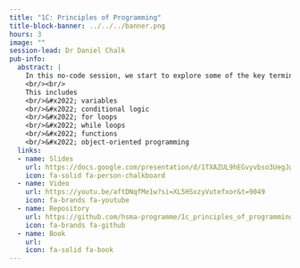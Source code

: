 ```yaml
---
title: "1C: Principles of Programming"
title-block-banner: ../../../banner.png
hours: 3
image: ""
session-lead: Dr Daniel Chalk
pub-info:
  abstract: |
    In this no-code session, we start to explore some of the key terminology and concepts that will be useful for your programming journey.
    <br/><br/>
    This includes
    <br/>&#x2022; variables
    <br/>&#x2022; conditional logic
    <br/>&#x2022; for loops
    <br/>&#x2022; while loops
    <br/>&#x2022; functions
    <br/>&#x2022; object-oriented programming
  links:
  - name: Slides
    url: https://docs.google.com/presentation/d/1TXAZUL9hEGvyvbso3UegJgPcjrKQPAirDmEjph_kApA/edit?usp=sharing
    icon: fa-solid fa-person-chalkboard
  - name: Video
    url: https://youtu.be/aftDNqfMe1w?si=XL5HSxzyVutefxor&t=9049
    icon: fa-brands fa-youtube
  - name: Repository
    url: https://github.com/hsma-programme/1c_principles_of_programming
    icon: fa-brands fa-github
  - name: Book
    url: 
    icon: fa-solid fa-book
---
```

